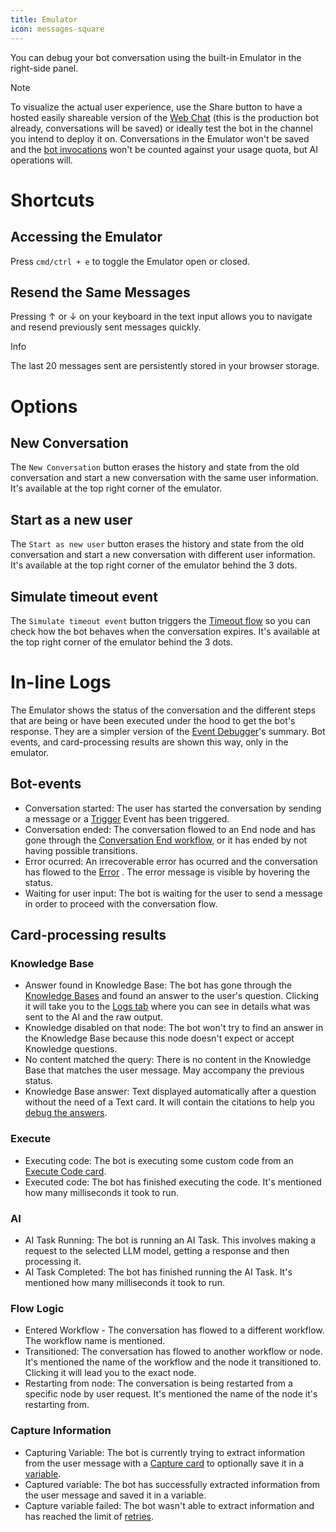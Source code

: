```yaml
---
title: Emulator
icon: messages-square
---
```


You can debug your bot conversation using the built-in Emulator in the right-side panel.

<Note>
Note

To visualize the actual user experience, use the Share button to have a hosted easily shareable version of the [Web Chat](/webchat/get-started/introduction) (this is the production bot already, conversations will be saved) or ideally test the bot in the channel you intend to deploy it on. Conversations in the Emulator won't be saved and the [bot invocations](/learn/get-started/dashboard/workspace/usage) won't be counted against your usage quota, but AI operations will.
</Note>

# Shortcuts

## Accessing the Emulator

Press `cmd/ctrl + e` to toggle the Emulator open or closed.

## Resend the Same Messages

Pressing ↑ or ↓ on your keyboard in the text input allows you to navigate and resend previously sent messages quickly.

<Info>
Info

The last 20 messages sent are persistently stored in your browser storage.
</Info>

# Options

## New Conversation

The `New Conversation` button erases the history and state from the old conversation and start a new conversation with the same user information. It's available at the top right corner of the emulator.

## Start as a new user

The `Start as new user` button erases the history and state from the old conversation and start a new conversation with different user information. It's available at the top right corner of the emulator behind the 3 dots.

## Simulate timeout event

The `Simulate timeout event` button triggers the [Timeout flow](/learn/reference/workflows#timeout) so you can check how the bot behaves when the conversation expires. It's available at the top right corner of the emulator behind the 3 dots.

# In-line Logs

The Emulator shows the status of the conversation and the different steps that are being or have been executed under the hood to get the bot's response. They are a simpler version of the [Event Debugger](/learn/reference/debugger-logs-json)'s summary. Bot events, and card-processing results are shown this way, only in the emulator.

## Bot-events

* Conversation started: The user has started the conversation by sending a message or a [Trigger](/learn/get-started/dashboard/bot/events) Event has been triggered.
* Conversation ended: The conversation flowed to an End node and has gone through the [Conversation End workflow](/learn/reference/workflows#conversation-end), or it has ended by not having possible transitions.
* Error ocurred: An irrecoverable error has ocurred and the conversation has flowed to the [Error](/learn/reference/workflows#error) . The error message is visible by hovering the status.
* Waiting for user input: The bot is waiting for the user to send a message in order to proceed with the conversation flow.

## Card-processing results

### Knowledge Base

* Answer found in Knowledge Base: The bot has gone through the [Knowledge Bases](/learn/reference/knowledge-base/introduction) and found an answer to the user's question. Clicking it will take you to the [Logs tab](/learn/reference/debugger-logs-json) where you can see in details what was sent to the AI and the raw output.
* Knowledge disabled on that node: The bot won't try to find an answer in the Knowledge Base because this node doesn't expect or accept Knowledge questions.
* No content matched the query: There is no content in the Knowledge Base that matches the user message. May accompany the previous status.
* Knowledge Base answer: Text displayed automatically after a question without the need of a Text card. It will contain the citations to help you [debug the answers](/learn/reference/knowledge-base/introduction#debugging).

### Execute

* Executing code: The bot is executing some custom code from an [Execute Code card](/learn/reference/cards/execute-code).
* Executed code: The bot has finished executing the code. It's mentioned how many milliseconds it took to run.

### AI

* AI Task Running: The bot is running an AI Task. This involves making a request to the selected LLM model, getting a response and then processing it.
* AI Task Completed: The bot has finished running the AI Task. It's mentioned how many milliseconds it took to run.

### Flow Logic

* Entered Workflow - The conversation has flowed to a different workflow. The workflow name is mentioned.
* Transitioned: The conversation has flowed to another workflow or node. It's mentioned the name of the workflow and the node it transitioned to. Clicking it will lead you to the exact node.
* Restarting from node: The conversation is being restarted from a specific node by user request. It's mentioned the name of the node it's restarting from.

### Capture Information

* Capturing Variable: The bot is currently trying to extract information from the user message with a [Capture card](/learn/reference/cards/capture-information) to optionally save it in a [variable](/learn/reference/variables).
* Captured variable: The bot has successfully extracted information from the user message and saved it in a variable.
* Capture variable failed: The bot wasn't able to extract information and has reached the limit of [retries](/learn/reference/cards/capture-information#retries).
